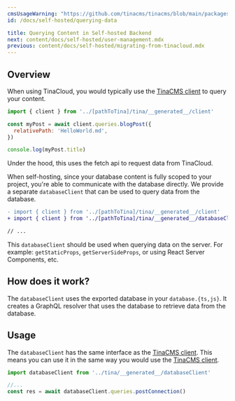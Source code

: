 ```yaml
---
cmsUsageWarning: "https://github.com/tinacms/tinacms/blob/main/packages/@tinacms/cli/src/cmds/init/apply.ts"
id: /docs/self-hosted/querying-data

title: Querying Content in Self-hosted Backend
next: content/docs/self-hosted/user-management.mdx
previous: content/docs/self-hosted/migrating-from-tinacloud.mdx
---
```


## Overview

When using TinaCloud, you would typically use the [TinaCMS client](/docs/data-fetching/overview/) to query your content.

```js
import { client } from '../[pathToTina]/tina/__generated__/client'

const myPost = await client.queries.blogPost({
  relativePath: 'HelloWorld.md',
})

console.log(myPost.title)
```

Under the hood, this uses the fetch api to request data from TinaCloud.

When self-hosting, since your database content is fully scoped to your project, you're able to communicate with the database directly. We provide a separate `databaseClient` that can be used to query data from the database.

```diff
- import { client } from '../[pathToTina]/tina/__generated__/client'
+ import { client } from '../[pathToTina]/tina/__generated__/databaseClient'

// ...
```

This `databaseClient` should be used when querying data on the server. For example: `getStaticProps`, `getServerSideProps`, or using React Server Components, etc.

## How does it work?

The `databaseClient` uses the exported database in your `database.{ts,js}`. It creates a GraphQL resolver that uses the database to retrieve data from the database.

## Usage

The `databaseClient` has the same interface as the [TinaCMS client](/docs/data-fetching/overview/). This means you can use it in the same way you would use the [TinaCMS client](/docs/data-fetching/overview/).

```ts
import databaseClient from '../tina/__generated__/databaseClient'

//...
const res = await databaseClient.queries.postConnection()
```
